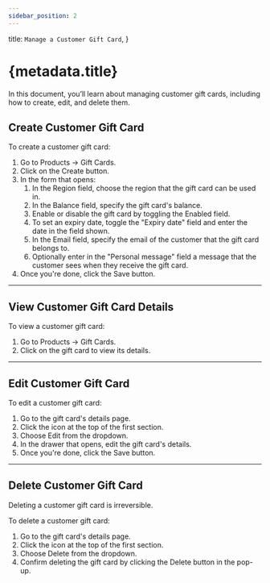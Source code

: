 ```yaml
---
sidebar_position: 2
---
```



  title: `Manage a Customer Gift Card`,
}

# {metadata.title}

In this document, you’ll learn about managing customer gift cards, including how to create, edit, and delete them.

## Create Customer Gift Card

To create a customer gift card:

1. Go to Products → Gift Cards.
2. Click on the Create button.
3. In the form that opens:
    1. In the Region field, choose the region that the gift card can be used in.
    2. In the Balance field, specify the gift card's balance.
    3. Enable or disable the gift card by toggling the Enabled field.
    4. To set an expiry date, toggle the "Expiry date" field and enter the date in the field shown.
    5. In the Email field, specify the email of the customer that the gift card belongs to.
    6. Optionally enter in the "Personal message" field a message that the customer sees when they receive the gift card.
4. Once you're done, click the Save button.

---

## View Customer Gift Card Details

To view a customer gift card:

1. Go to Products → Gift Cards.
2. Click on the gift card to view its details.

---

## Edit Customer Gift Card

To edit a customer gift card:

1. Go to the gift card's details page.
2. Click the <InlineIcon Icon={EllipsisHorizontal} alt="three-dots" /> icon at the top of the first section.
3. Choose Edit from the dropdown.
3. In the drawer that opens, edit the gift card's details.
4. Once you're done, click the Save button.

---

## Delete Customer Gift Card

<Note type="warning">

Deleting a customer gift card is irreversible.

</Note>

To delete a customer gift card:

1. Go to the gift card's details page.
2. Click the <InlineIcon Icon={EllipsisHorizontal} alt="three-dots" /> icon at the top of the first section.
3. Choose Delete from the dropdown.
4. Confirm deleting the gift card by clicking the Delete button in the pop-up.
